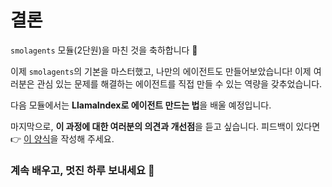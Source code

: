 # 결론

`smolagents` 모듈(2단원)을 마친 것을 축하합니다 🥳

이제 `smolagents`의 기본을 마스터했고, 나만의 에이전트도 만들어보았습니다! 이제 여러분은 관심 있는 문제를 해결하는 에이전트를 직접 만들 수 있는 역량을 갖추었습니다.

다음 모듈에서는 **LlamaIndex로 에이전트 만드는 법**을 배울 예정입니다.

마지막으로, **이 과정에 대한 여러분의 의견과 개선점**을 듣고 싶습니다. 피드백이 있다면 👉 [이 양식](https://docs.google.com/forms/d/e/1FAIpQLSe9VaONn0eglax0uTwi29rIn4tM7H2sYmmybmG5jJNlE5v0xA/viewform?usp=dialog)을 작성해 주세요.

### 계속 배우고, 멋진 하루 보내세요 🤗
